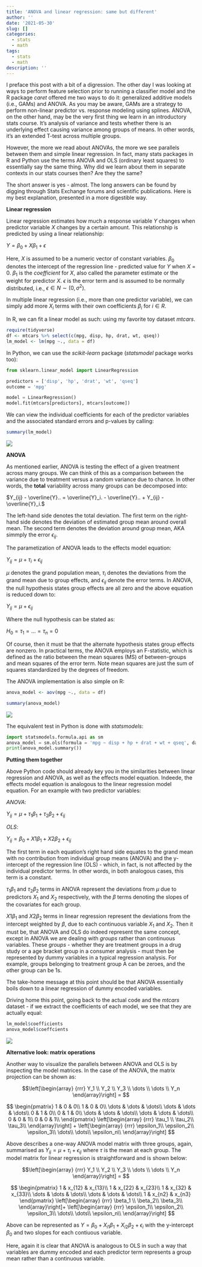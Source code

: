 ```yaml
---
title: 'ANOVA and linear regression: same but different'
author: ''
date: '2021-05-30'
slug: []
categories:
  - stats
  - math
tags:
  - stats
  - math
description: ''
---
```


I preface this post with a bit of a digression. The other day I was looking at ways to perform feature selection prior to running a classifier model and the R package *caret* offered me two ways to do it: generalized additive models (i.e., GAMs) and ANOVA. As you may be aware, GAMs are a strategy to perform non-linear predictor vs. response modeling using splines. ANOVA, on the other hand, may be the very first thing we learn in an introductory stats course. It's analysis of variance and tests whether there is an underlying effect causing variance among groups of means. In other words, it's an extended T-test across multiple groups.

However, the more we read about ANOVAs, the more we see parallels between them and simple linear regression. In fact, many stats packages in R and Python use the terms ANOVA and OLS (ordinary least squares) to essentially say the same thing. Why did we learn about them in separate contexts in our stats courses then? Are they the same? 

The short answer is yes - almost. The long answers can be found by digging through Stats Exchange forums and scientific publications. Here is my best explanation, presented in a more digestible way.

**Linear regression**

Linear regression estimates how much a response variable *Y* changes when predictor variable *X* changes by a certain amount. This relationship is predicted by using a linear relationship:

$Y = \beta_0 + X\beta_1 + \epsilon$

Here, *X* is assumed to be a numeric vector of constant variables. $\beta_0$ denotes the intercept of the regression line - predicted value for *Y* when *X* = 0. $\beta_1$ is the *coefficient* for *X*, also called the parameter estimate or the weight for predictor *X*. $\epsilon$ is the error term and is assumed to be normally distributed, i.e., $\epsilon \in N \sim (0, \sigma^2)$. 

In multiple linear regression (i.e., more than one predictor variable), we can simply add more *$X_i$* terms with their own coefficients *$\beta_i$* for $i \in R$. 

In R, we can fit a linear model as such: using my favorite toy dataset *mtcars*.

```r
require(tidyverse)
df <- mtcars %>% select(c(mpg, disp, hp, drat, wt, qseq))
lm_model <- lm(mpg ~., data = df)
```

In Python, we can use the *scikit-learn* package (*statsmodel* package works too):

```python
from sklearn.linear_model import LinearRegression

predictors = ['disp', 'hp', 'drat', 'wt', 'qseq']
outcome = 'mpg'

model = LinearRegression()
model.fit(mtcars[predictors], mtcars[outcome])
```

We can view the individual coefficients for each of the predictor variables and the associated standard errors and p-values by calling:

```r
summary(lm_model)
```

![](/post/2021-05-30-anova-and-linear-regression-same-but-different.en_files/a.png)


**ANOVA**

As mentioned earlier, ANOVA is testing the effect of a given treatment across many groups. We can think of this as a comparison between the variance due to treatment versus a random variance due to chance. In other words, the **total** variability across many groups can be decomposed into:

$Y_{ij} - \overline{Y}.. =  \overline{Y}_i. - \overline{Y}.. + Y_{ij} - \overline{Y}_i.$

The left-hand side denotes the total deviation. The first term on the right-hand side denotes the deviation of estimated group mean around overall mean. The second term denotes the deviation around group mean, AKA simmply the error $\epsilon_{ij}$.

The parametization of ANOVA leads to the effects model equation:

$Y_{ij} = \mu + \tau_{i} + \epsilon_{ij}$

$\mu$ denotes the grand population mean, $\tau_{i}$ denotes the deviations from the grand mean due to group effects, and $\epsilon_{ij}$ denote the error terms. In ANOVA, the null hypothesis states group effects are all zero and the above equation is reduced down to:

$Y_{ij} = \mu + \epsilon_{ij}$

Where the null hypothesis can be stated as:

$H_{0} = \tau_{1} = ... = \tau_{n} = 0$

Of course, then it must be that the alternate hypothesis states group effects are nonzero. In practical terms, the ANOVA employs an F-statistic, which is defined as the ratio between the mean squares (MS) of between-groups and mean squares of the error term. Note mean squares are just the sum of squares standardized by the degrees of freedom.

The ANOVA implementation is also simple on R:

```r
anova_model <- aov(mpg ~., data = df)

summary(anova_model)
```

![](/post/2021-05-30-anova-and-linear-regression-same-but-different.en_files/c.png)


The equivalent test in Python is done with *statsmodels*:

```python
import statsmodels.formula.api as sm
anova_model = sm.ols(formula = 'mpg ~ disp + hp + drat + wt + qseq', data = df)
print(anova_model.summary())
```



**Putting them together**

Above Python code should already key you in the similarities between linear regression and ANOVA, as well as the effects model equation. Indeede, the effects model equation is analogous to the linear regression model equation. For an example with two predictor variables:

*ANOVA*:

$Y_{ij} = \mu + \tau_{1}\beta_{1} + \tau_{2}\beta_{2} + \epsilon_{ij}$

*OLS*:

$Y_{ij} = \beta_{0} + X{1}\beta_{1} + X{2}\beta_{2} + \epsilon_{ij}$

The first term in each equation's right hand side equates to the grand mean with no contribution from individual group means (ANOVA) and the y-intercept of the regression line (OLS) - which, in fact, is not affected by the individual predictor terms. In other words, in both analogous cases, this term is a constant. 

$\tau_{1}\beta_{1}$ and $\tau_{2}\beta_{2}$ terms in ANOVA represent the deviations from $\mu$ due to predictors $X_{1}$ and $X_{2}$ respectively, with the $\beta$ terms denoting the slopes of the covariates for each group. 
 
$X{1}\beta_{1}$ and $X{2}\beta_{2}$ terms in linear regression represent the deviations from the intercept weighted by $\beta$, due to each continuous variable $X_{1}$ and $X_{2}$. Then it must be, that ANOVA and OLS do indeed represent the same concept, except in ANOVA we are dealing with *groups* rather than continuous variables. These *groups* - whether they are treatment groups in a drug study or a age bracket group in a consumer analysis - must then be represented by dummy variables in a typical regression analysis. For example, groups belonging to treatment group A can be zeroes, and the other group can be 1s.

The take-home message at this point should be that ANOVA essentially boils down to a linear regression of dummy encoded variables. 

Driving home this point, going back to the actual code and the *mtcars* dataset - if we extract the coefficients of each model, we see that they are actually equal:

```r
lm_model$coefficients
anova_model$coeffcients
```


![](/post/2021-05-30-anova-and-linear-regression-same-but-different.en_files/b.png)


**Alternative look: matrix operations**

Another way to visualize the parallels between ANOVA and OLS is by inspecting the model matrices. In the case of the ANOVA, the matrix projection can be shown as:


$$\left[\begin{array}
{rrr}
Y_1  \\
Y_2  \\
Y_3 \\
\dots \\
\dots \\
Y_n
\end{array}\right] = 
$$



$$
\begin{pmatrix}
1 & 0 & 0\\
1 & 0 & 0\\
\dots & \dots & \dots\\
\dots & \dots & \dots\\
0 & 1 & 0\\
0 & 1 & 0\\
\dots & \dots & \dots\\
\dots & \dots & \dots\\
0 & 0 & 1\\
0 & 0 & 1\\
\end{pmatrix}
\left[\begin{array}
{rrr}
\tau_1 \\
\tau_2\\
\tau_3\\
\end{array}\right] +
\left[\begin{array}
{rrr}
\epsilon_1\\
\epsilon_2\\
\epsilon_3\\
\dots\\
\dots\\
\epsilon_n\\
\end{array}\right]
$$



Above describes a one-way ANOVA model matrix with three groups, again, summarised as $Y_{ij} = \mu + \tau_{i} + \epsilon_{ij}$ where $\tau$ is the mean at each group. The model matrix for linear regression is straightforward and is shown below:


$$\left[\begin{array}
{rrr}
Y_1  \\
Y_2  \\
Y_3 \\
\dots \\
\dots \\
Y_n
\end{array}\right] = 
$$


$$
\begin{pmatrix}
1 & x_{12} & x_{13}\\
1 & x_{22} & x_{23}\\
1 & x_{32} & x_{33}\\
\dots & \dots & \dots\\
\dots & \dots & \dots\\
1 & x_{n2} & x_{n3}
\end{pmatrix} 
\left[\begin{array}
{rrr}
\beta_1 \\
\beta_2\\
\beta_3\\
\end{array}\right]+
\left[\begin{array}
{rrr}
\epsilon_1\\
\epsilon_2\\
\epsilon_3\\
\dots\\
\dots\\
\epsilon_n\\
\end{array}\right]
$$

Above can be represented as $Y = \beta_0 + X_{i1}\beta_1 + X_{i2}\beta_2 + \epsilon_{i}$ with the y-intercept $\beta_{0}$ and two slopes for each contiuous variable. 

Here, again it is clear that ANOVA is analogous to OLS in such a way that variables are dummy encoded and each predictor term represents a group mean rather than a continuous variable.

